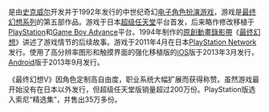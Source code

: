 {{vgname|[[最终幻想V|最终幻想V]]|ja=ファイナルファンタジーV|en=Final Fantasy V}}是由[[史克威尔|史克威尔]]开发并于1992年发行的中世纪奇幻[[电子角色扮演游戏|电子角色扮演游戏]]，游戏是[[最终幻想系列|最终幻想系列]]的第五部作品。游戏于日本[[超级任天堂|超级任天堂]]平台首发，后来略作修改移植于[[PlayStation|PlayStation]]和[[Game_Boy_Advance|Game Boy Advance]]平台。1994年制作的[[原創動畫錄影帶|原創動畫錄影帶]]《[[最终幻想_(OVA)|最终幻想]]》讲述了游戏情节的后续故事。游戏于2011年4月在日本[[PlayStation_Network|PlayStation Network]]发行。使用了高分辨率图形和触摸界面的强化移植版的[[iOS|iOS]]版于2013年3月发行，[[Android|Android]]版于2013年9月发行。

《最终幻想V》因角色定制高自由度，职业系统大幅扩展而获得称赞。虽然游戏最开始没有在日本以外发行，但超级任天堂版销量超过200万份。PlayStation版选入索尼“精选集”，并售出35万多份。